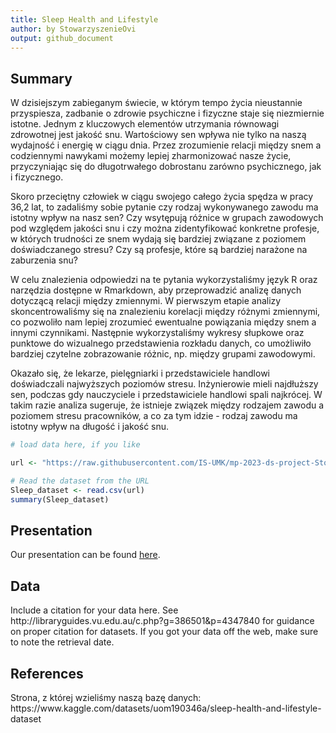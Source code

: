 ```yaml
---
title: Sleep Health and Lifestyle
author: by StowarzyszenieOvi
output: github_document
---
```


## Summary

W dzisiejszym zabieganym świecie, w którym tempo życia nieustannie przyspiesza, zadbanie o zdrowie psychiczne i fizyczne staje się niezmiernie istotne. Jednym z kluczowych elementów utrzymania równowagi zdrowotnej jest jakość snu. Wartościowy sen wpływa nie tylko na naszą wydajność i energię w ciągu dnia. Przez zrozumienie relacji między snem a codziennymi nawykami możemy lepiej zharmonizować nasze życie, przyczyniając się do długotrwałego dobrostanu zarówno psychicznego, jak i fizycznego. 

Skoro przeciętny człowiek w ciągu swojego całego życia spędza w pracy 36,2 lat, to zadaliśmy sobie pytanie czy rodzaj wykonywanego zawodu ma istotny wpływ na nasz sen? Czy wsytępują różnice w grupach zawodowych pod względem jakości snu  i czy można zidentyfikować konkretne profesje, w których trudności ze snem wydają się bardziej związane z poziomem doświadczanego stresu? Czy są profesje, które są bardziej narażone na zaburzenia snu?

W celu znalezienia odpowiedzi na te pytania wykorzystaliśmy język R oraz narzędzia dostępne w Rmarkdown, aby przeprowadzić analizę danych dotyczącą relacji między zmiennymi. W pierwszym etapie analizy skoncentrowaliśmy się na znalezieniu korelacji między różnymi zmiennymi, co pozwoliło nam lepiej zrozumieć ewentualne powiązania między snem a innymi czynnikami. Następnie wykorzystaliśmy wykresy słupkowe oraz punktowe do wizualnego przedstawienia rozkładu danych, co umożliwiło bardziej czytelne zobrazowanie różnic, np. między grupami zawodowymi.

Okazało się, że lekarze, pielęgniarki i przedstawiciele handlowi doświadczali najwyższych poziomów stresu. Inżynierowie mieli najdłuższy sen, podczas gdy nauczyciele i przedstawiciele handlowi spali najkrócej. W takim razie analiza sugeruje, że istnieje związek między rodzajem zawodu a poziomem stresu pracowników, a co za tym idzie - rodzaj zawodu ma istotny wpływ na długość i jakość snu. 


```r
# load data here, if you like

url <- "https://raw.githubusercontent.com/IS-UMK/mp-2023-ds-project-StowarzyszenieOvi/master/data/Sleep_dataset.csv?token=GHSAT0AAAAAACNMDJWC6XF3RAOH55D7QKXIZNVQ6OQ"

# Read the dataset from the URL
Sleep_dataset <- read.csv(url)
summary(Sleep_dataset)

```

## Presentation

Our presentation can be found [here](presentation/presentation.html).

## Data 

Include a citation for your data here. 
See http://libraryguides.vu.edu.au/c.php?g=386501&p=4347840 for guidance on proper citation for datasets. 
If you got your data off the web, make sure to note the retrieval date.

## References

Strona, z której wzieliśmy naszą bazę danych: https://www.kaggle.com/datasets/uom190346a/sleep-health-and-lifestyle-dataset

